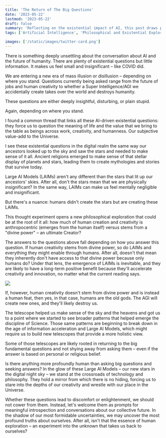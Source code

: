 ```yaml
---
title: 'The Return of The Big Questions'
date: '2023-05-22'
lastmod: '2023-05-22'
draft: false
summary: 'Reflecting on the existential impact of AI, this post draws parallels between the awe inspired by ancient stargazing and the profound questions raised by Large AI Models (LAIMs). It discusses how these technologies challenge our understanding of creativity, value, and our place in the universe, urging a philosophical exploration of these big questions.'
tags: ['Artificial Intelligence', 'Philosophical and Existential Exploration', 'from-substack']

images: ['/static/images/twitter-card.png']
---
```


There is something deeply unsettling about the conversation about AI and the future of humanity. There are plenty of existential questions but little information. It makes us feel small and insignificant – like COVID did.

We are entering a new era of mass illusion or disillusion – depending on where you stand. Questions currently being asked range from the future of jobs and human creativity to whether a Super Intelligence/AGI we accidentally create takes over the world and destroys humanity.

These questions are either deeply insightful, disturbing, or plain stupid.

Again, depending on where you stand.

I found a common thread that links all these AI-driven existential questions: they force us to question the meaning of life and the value that we bring to the table as beings across work, creativity, and humanness. Our subjective value-add to the Universe.

I see these existential questions in the digital realm the same way our ancestors looked up to the sky and saw the stars and needed to make sense of it all. Ancient religions emerged to make sense of that stellar display of planets and stars, leading them to create mythologies and stories that survive today.

Large AI Models (LAIMs) aren't any different than the stars that lit up our ancestors' skies. After all, don't the stars mean that we are physically insignificant? In the same way, LAIMs can make us feel mentally negligible and insignificant.

But there's a nuance: humans didn't create the stars but are creating these LAIMs.

This thought experiment opens a new philosophical exploration that could be at the root of it all: how much of human creation and creativity is anthropocentric (emerges from the human itself) versus stems from a "divine power" – an ultimate Creator?

The answers to the questions above fall depending on how you answer this question. If human creativity stems from divine power, so do LAIMs and everything they might enable through humans. After all, doesn't that mean they inherently don't have access to that divine power because only humans do? Under that lens, the emergence of LAIMs is inevitable, and they are likely to have a long-term positive benefit because they'll accelerate creativity and innovation, no matter what the current reading says.

![](/static/images/big-questions.webp)

If, however, human creativity doesn't stem from divine power and is instead a human feat, then yes, in that case, humans are the old gods. The AGI will create new ones, and they'll likely destroy us.

The telescope helped us make sense of the sky and the heavens and got us to a point where we started to see broader patterns that helped emerge the discipline of Science. Those same patterns are beginning to break down in the age of information acceleration and Large AI Models, which might require us to build new telescopes that provide a more holistic view.

Some of those telescopes are likely rooted in returning to the big fundamental questions and not shying away from asking them – even if the answer is based on personal or religious belief.

Is there anything more profoundly human than asking big questions and seeking answers? In the glow of these Large AI Models – our new stars in the digital night sky – we stand at the crossroads of technology and philosophy. They hold a mirror from which there is no hiding, forcing us to stare into the depths of our creativity and wrestle with our place in the Universe.

Whether these questions lead to discomfort or enlightenment, we should not cower from them. Instead, let's welcome them as prompts for meaningful introspection and conversations about our collective future. In the shadow of our most formidable uncertainties, we may uncover the most profound truths about ourselves. After all, isn't that the essence of human exploration – an experiment into the unknown that takes us back to ourselves?
